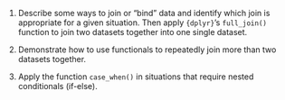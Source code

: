 1.  Describe some ways to join or "bind" data and identify which join is
    appropriate for a given situation. Then apply `{dplyr}`'s
    `full_join()` function to join two datasets together into one single
    dataset.

2.  Demonstrate how to use functionals to repeatedly join more than two
    datasets together.

3.  Apply the function `case_when()` in situations that require nested
    conditionals (if-else).
